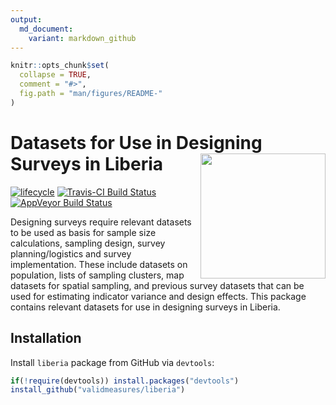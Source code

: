 ```yaml
---
output:
  md_document:
    variant: markdown_github
---
```


<!-- README.md is generated from README.Rmd. Please edit that file -->

```r
knitr::opts_chunk$set(
  collapse = TRUE,
  comment = "#>",
  fig.path = "man/figures/README-"
)
```

# Datasets for Use in Designing Surveys in Liberia <img src="man/figures/liberia.png" width="200" align="right" />

[![lifecycle](https://img.shields.io/badge/lifecycle-maturing-blue.svg)](https://www.tidyverse.org/lifecycle/#maturing)
[![Travis-CI Build Status](https://travis-ci.org/validmeasures/liberia.svg?branch=master)](https://travis-ci.org/validmeasures/liberia)
[![AppVeyor Build Status](https://ci.appveyor.com/api/projects/status/github/validmeasures/liberia?branch=master&svg=true)](https://ci.appveyor.com/project/validmeasures/liberia)

Designing surveys require relevant datasets to be used as basis for sample size calculations, sampling design, survey planning/logistics and survey implementation. These include datasets on population, lists of sampling clusters, map datasets for spatial sampling, and previous survey datasets that can be used for estimating indicator variance and design effects. This package contains relevant datasets for use in designing surveys in Liberia.

## Installation

Install `liberia` package from GitHub via `devtools`:

```r
if(!require(devtools)) install.packages("devtools")
install_github("validmeasures/liberia")
```
